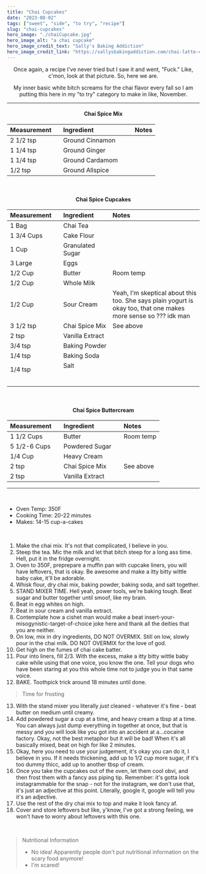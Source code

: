 ---
title: "Chai Cupcakes"
date: "2023-08-02"
tags: ["sweet", "side", "to try", "recipe"]
slug: "chai-cupcakes"
hero_image: "./chaiCupcake.jpg"
hero_image_alt: "a chai cupcake"
hero_image_credit_text: "Sally's Baking Addiction"
hero_image_credit_link: "https://sallysbakingaddiction.com/chai-latte-cupcakes/"
---
<div align="center">
Once again, a recipe I've never tried but I saw it and went, "Fuck." Like, c'mon, look at that picture. So, here we are. 

My inner basic white bitch screams for the chai flavor every fall so I am putting this here in my "to try" category to make in like, November.
</div>

---

<div align="center">

#### Chai Spice Mix

| Measurement                                                     | Ingredient                                                | Notes |
| :-------------------------------------------------------------- | :-------------------------------------------------------- | :---- |
| 2 1/2 tsp                                                       | Ground Cinnamon                                           |       |
| 1 1/4 tsp                                                       | Ground Ginger                                             |       |
| 1 1/4 tsp                                                       | Ground Cardamom                                           |       |
| 1/2 tsp &nbsp; &nbsp; &nbsp; &nbsp; &nbsp; &nbsp; &nbsp; &nbsp; | Ground Allspice &nbsp; &nbsp; &nbsp; &nbsp; &nbsp; &nbsp; |       |

<br />

#### Chai Spice Cupcakes

| Measurement                                                                                                      | Ingredient                                                                                                                                                                   | Notes                                                                                                   |
| :--------------------------------------------------------------------------------------------------------------- | :--------------------------------------------------------------------------------------------------------------------------------------------------------------------------- | :------------------------------------------------------------------------------------------------------ |
| 1 Bag                                                                                                            | Chai Tea                                                                                                                                                                     |                                                                                                         |
| 1 3/4 Cups                                                                                                       | Cake Flour                                                                                                                                                                   |                                                                                                         |
| 1 Cup                                                                                                            | Granulated Sugar                                                                                                                                                             |                                                                                                         |
| 3 Large                                                                                                          | Eggs                                                                                                                                                                         |
| 1/2 Cup                                                                                                          | Butter                                                                                                                                                                       | Room temp                                                                                               |
| 1/2 Cup                                                                                                          | Whole Milk                                                                                                                                                                   |                                                                                                         |
| 1/2 Cup                                                                                                          | Sour Cream                                                                                                                                                                   | Yeah, I'm skeptical about this too. She says plain yogurt is okay too, that one makes more sense so ??? idk man |
| 3 1/2 tsp                                                                                                        | Chai Spice Mix                                                                                                                                                               | See above                                                                                               |
| 2 tsp                                                                                                            | Vanilla Extract                                                                                                                                                              |
| 3/4 tsp                                                                                                          | Baking Powder                                                                                                                                                                |                                                                                                         |
| 1/4 tsp                                                                                                          | Baking Soda                                                                                                                                                                  |                                                                                                         |
| 1/4 tsp &nbsp; &nbsp; &nbsp; &nbsp; &nbsp; &nbsp; &nbsp; &nbsp; &nbsp; &nbsp; &nbsp; &nbsp; &nbsp; &nbsp; &nbsp; | Salt &nbsp; &nbsp; &nbsp; &nbsp; &nbsp; &nbsp; &nbsp; &nbsp; &nbsp; &nbsp; &nbsp; &nbsp; &nbsp; &nbsp; &nbsp; &nbsp; &nbsp; &nbsp; &nbsp; &nbsp; &nbsp; &nbsp; &nbsp; &nbsp; |                                                                                                         |

<br />

#### Chai Spice Buttercream

| Measurement                                                                 | Ingredient                                  | Notes     |
| :-------------------------------------------------------------------------- | :------------------------------------------ | :-------- |
| 1 1/2 Cups                                                                  | Butter                                      | Room temp |
| 5 1/2-6 Cups                                                                | Powdered Sugar                              |           |
| 1/4 Cup                                                                     | Heavy Cream                                 |           |
| 2 tsp                                                                       | Chai Spice Mix                              | See above |
| 2 tsp &nbsp; &nbsp; &nbsp; &nbsp; &nbsp; &nbsp; &nbsp; &nbsp; &nbsp; &nbsp; | Vanilla Extract &nbsp; &nbsp; &nbsp; &nbsp; |           |

</div>

---

<br />

- Oven Temp: 350F
- Cooking Time: 20-22 minutes
- Makes: 14-15 cup-a-cakes

<br />

1. Make the chai mix. It's not that complicated, I believe in you.
2. Steep the tea. Mic the milk and let that bitch steep for a long ass time. Hell, put it in the fridge overnight.
3. Oven to 350F, preprepare a muffin pan with cupcake liners, you will have leftovers, that is okay. Be awesome and make a itty bitty wittle baby cake, it'll be adorable.
4. Whisk flour, dry chai mix, baking powder, baking soda, and salt together.
5. STAND MIXER TIME. Hell yeah, power tools, we're baking tough. Beat sugar and butter together until smoof, like my brain.
6. Beat in egg whites on high.
7. Beat in sour cream and vanilla extract.
8. Contemplate how a cishet man would make a beat insert-your-misogynistic-target-of-choice joke here and thank all the deities that you are neither.
9. On low, mix in dry ingredients, DO NOT OVERMIX. Still on low, slowly pour in the chai milk. DO NOT OVERMIX for the love of god. 
10. Get high on the fumes of chai cake batter.
11. Pour into liners, fill 2/3. With the excess, make a itty bitty wittle baby cake while using that one voice, you know the one. Tell your dogs who have been staring at you this whole time not to judge you in that same voice.
12. BAKE. Toothpick trick around 18 minutes until done. 
> Time for frosting
13. With the stand mixer you literally _just_ cleaned - whatever it's fine - beat butter on medium until creamy.
14. Add powdered sugar a cup at a time, and heavy cream a tbsp at a time. You can always just dump everything in together at once, but that is messy and you will look like you got into an accident at a...cocaine factory. Okay, not the best metaphor but it will be bad! When it's all basically mixed, beat on high for like 2 minutes.
15. Okay, here you need to use your judgement, it's okay you can do it, I believe in you. If it needs thickening, add up to 1/2 cup more sugar, if it's too dummy thicc, add up to another tbsp of cream. 
16. Once you take the cupcakes out of the oven, let them cool obvi, and then frost them with a fancy ass piping tip. Remember: it's gotta look instagrammable for the snap - not for the instagram, we don't use that, it's just an adjective at this point. Literally, google it, google will tell you it's an adjective. 
17. Use the rest of the dry chai mix to top and make it look fancy af.
18. Cover and store leftovers but like, y'know, I've got a strong feeling, we won't have to worry about leftovers with this one.

<br />

> Nutritional Information
>
> - No idea! Apparently people don't put nutritional information on the scary food anymore!
> - I'm scared!
